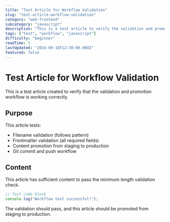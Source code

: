 ```yaml
---
title: "Test Article for Workflow Validation"
slug: "test-article-workflow-validation"
category: "web-frontend"
subcategory: "javascript"
description: "This is a test article to verify the validation and promotion workflow is working correctly."
tags: ["test", "workflow", "javascript"]
difficulty: "beginner"
readTime: 5
lastUpdated: "2024-09-18T12:30:00.000Z"
featured: false
---
```


# Test Article for Workflow Validation

This is a test article created to verify that the validation and promotion workflow is working correctly.

## Purpose

This article tests:
- Filename validation (follows pattern)
- Frontmatter validation (all required fields)
- Content promotion from staging to production
- Git commit and push workflow

## Content

This article has sufficient content to pass the minimum length validation check.

```javascript
// Test code block
console.log("Workflow test successful!");
```

The validation should pass, and this article should be promoted from staging to production.
